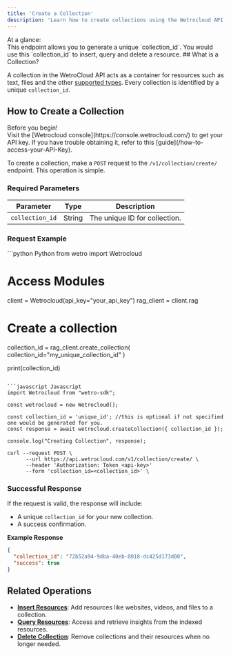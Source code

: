```yaml
---
title: 'Create a Collection'
description: 'Learn how to create collections using the Wetrocloud API'
---
```

<Info>
At a glance: <br/>
This endpoint allows you to generate a unique `collection_id`. You would use this `collection_id` to insert, query and delete a resource.
</Info>
## What is a Collection?

A collection in the WetroCloud API acts as a container for resources such as text, files and the other [supported types](/api-reference/supported-resource-types). Every collection is identified by a unique `collection_id`.

## How to Create a Collection

<Note>
Before you begin!<br />
Visit the [Wetrocloud console](https://console.wetrocloud.com/) to get your API key. If you have trouble obtaining it, refer to this [guide](/how-to-access-your-API-Key). 
</Note>

To create a collection, make a `POST` request to the `/v1/collection/create/` endpoint. This operation is simple.

### Required Parameters

| Parameter       | Type   | Description                                            |
|------------------|--------|--------------------------------------------------------|
| `collection_id` | String | The unique ID for collection. |

### Request Example
<CodeGroup>
```python Python
from wetro import Wetrocloud

  # Access Modules
  client = Wetrocloud(api_key="your_api_key")
  rag_client = client.rag

  # Create a collection
  collection_id = rag_client.create_collection(
    collection_id="my_unique_collection_id"
  )

  print(collection_id)
```

```javascript Javascript
import Wetrocloud from "wetro-sdk";

const wetrocloud = new Wetrocloud();

const collection_id = 'unique_id'; //this is optional if not specified one would be generated for you.
const response = await wetrocloud.createCollection({ collection_id });

console.log("Creating Collection", response);
```

```cURL cURL
curl --request POST \
      --url https://api.wetrocloud.com/v1/collection/create/ \
      --header 'Authorization: Token <api-key>'
      --form 'collection_id=<collection_id>' \
```
</CodeGroup>

### Successful Response

If the request is valid, the response will include:

- A unique `collection_id` for your new collection.
- A success confirmation.

**Example Response**

```json
{
  "collection_id": "72b52a94-9dba-40eb-8018-dc425d173d00",
  "success": true
}
```
## Related Operations

- **[Insert Resources](insert)**: Add resources like websites, videos, and files to a collection.
- **[Query Resources](query)**: Access and retrieve insights from the indexed resources.
- **[Delete Collection](delete)**: Remove collections and their resources when no longer needed.
